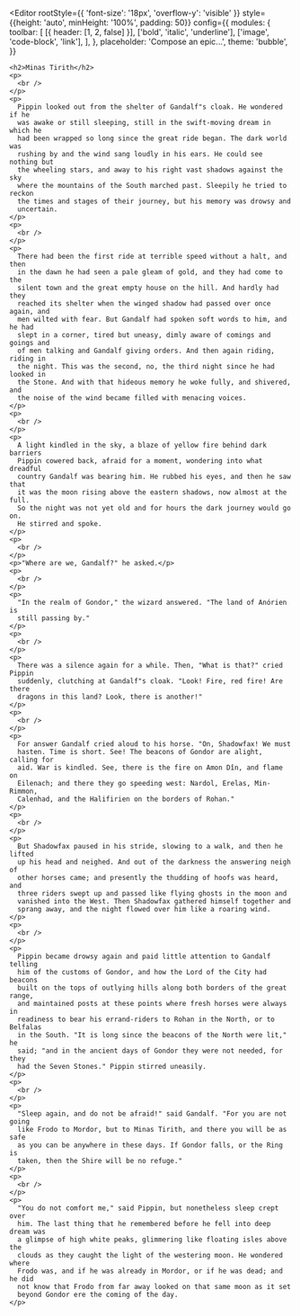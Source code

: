 
<title>Autogrow Example</title>

<div id="scrolling-container" style={{
    height: '100%',
    minHeight: '100%',
    overflowY: 'auto'
}}>

  <Editor
    rootStyle={{ 'font-size': '18px', 'overflow-y': 'visible' }}
    style={{height: 'auto', minHeight: '100%', padding: 50}}
    config={{
      modules: {
        toolbar: [
          [{ header: [1, 2, false] }],
          ['bold', 'italic', 'underline'],
          ['image', 'code-block', 'link'],
        ],
      },
      placeholder: 'Compose an epic...',
      theme: 'bubble',
    }}
  >
    <h2>Minas Tirith</h2>
    <p>
      <br />
    </p>
    <p>
      Pippin looked out from the shelter of Gandalf"s cloak. He wondered if he
      was awake or still sleeping, still in the swift-moving dream in which he
      had been wrapped so long since the great ride began. The dark world was
      rushing by and the wind sang loudly in his ears. He could see nothing but
      the wheeling stars, and away to his right vast shadows against the sky
      where the mountains of the South marched past. Sleepily he tried to reckon
      the times and stages of their journey, but his memory was drowsy and
      uncertain.
    </p>
    <p>
      <br />
    </p>
    <p>
      There had been the first ride at terrible speed without a halt, and then
      in the dawn he had seen a pale gleam of gold, and they had come to the
      silent town and the great empty house on the hill. And hardly had they
      reached its shelter when the winged shadow had passed over once again, and
      men wilted with fear. But Gandalf had spoken soft words to him, and he had
      slept in a corner, tired but uneasy, dimly aware of comings and goings and
      of men talking and Gandalf giving orders. And then again riding, riding in
      the night. This was the second, no, the third night since he had looked in
      the Stone. And with that hideous memory he woke fully, and shivered, and
      the noise of the wind became filled with menacing voices.
    </p>
    <p>
      <br />
    </p>
    <p>
      A light kindled in the sky, a blaze of yellow fire behind dark barriers
      Pippin cowered back, afraid for a moment, wondering into what dreadful
      country Gandalf was bearing him. He rubbed his eyes, and then he saw that
      it was the moon rising above the eastern shadows, now almost at the full.
      So the night was not yet old and for hours the dark journey would go on.
      He stirred and spoke.
    </p>
    <p>
      <br />
    </p>
    <p>"Where are we, Gandalf?" he asked.</p>
    <p>
      <br />
    </p>
    <p>
      "In the realm of Gondor," the wizard answered. "The land of Anórien is
      still passing by."
    </p>
    <p>
      <br />
    </p>
    <p>
      There was a silence again for a while. Then, "What is that?" cried Pippin
      suddenly, clutching at Gandalf"s cloak. "Look! Fire, red fire! Are there
      dragons in this land? Look, there is another!"
    </p>
    <p>
      <br />
    </p>
    <p>
      For answer Gandalf cried aloud to his horse. "On, Shadowfax! We must
      hasten. Time is short. See! The beacons of Gondor are alight, calling for
      aid. War is kindled. See, there is the fire on Amon Dîn, and flame on
      Eilenach; and there they go speeding west: Nardol, Erelas, Min-Rimmon,
      Calenhad, and the Halifirien on the borders of Rohan."
    </p>
    <p>
      <br />
    </p>
    <p>
      But Shadowfax paused in his stride, slowing to a walk, and then he lifted
      up his head and neighed. And out of the darkness the answering neigh of
      other horses came; and presently the thudding of hoofs was heard, and
      three riders swept up and passed like flying ghosts in the moon and
      vanished into the West. Then Shadowfax gathered himself together and
      sprang away, and the night flowed over him like a roaring wind.
    </p>
    <p>
      <br />
    </p>
    <p>
      Pippin became drowsy again and paid little attention to Gandalf telling
      him of the customs of Gondor, and how the Lord of the City had beacons
      built on the tops of outlying hills along both borders of the great range,
      and maintained posts at these points where fresh horses were always in
      readiness to bear his errand-riders to Rohan in the North, or to Belfalas
      in the South. "It is long since the beacons of the North were lit," he
      said; "and in the ancient days of Gondor they were not needed, for they
      had the Seven Stones." Pippin stirred uneasily.
    </p>
    <p>
      <br />
    </p>
    <p>
      "Sleep again, and do not be afraid!" said Gandalf. "For you are not going
      like Frodo to Mordor, but to Minas Tirith, and there you will be as safe
      as you can be anywhere in these days. If Gondor falls, or the Ring is
      taken, then the Shire will be no refuge."
    </p>
    <p>
      <br />
    </p>
    <p>
      "You do not comfort me," said Pippin, but nonetheless sleep crept over
      him. The last thing that he remembered before he fell into deep dream was
      a glimpse of high white peaks, glimmering like floating isles above the
      clouds as they caught the light of the westering moon. He wondered where
      Frodo was, and if he was already in Mordor, or if he was dead; and he did
      not know that Frodo from far away looked on that same moon as it set
      beyond Gondor ere the coming of the day.
    </p>
  </Editor>
</div>
